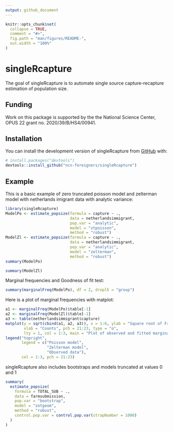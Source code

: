 ```yaml
---
output: github_document
---
```


<!-- README.md is generated from README.Rmd. Please edit that file -->

```r
knitr::opts_chunk$set(
  collapse = TRUE,
  comment = "#>",
  fig.path = "man/figures/README-",
  out.width = "100%"
)
```

# singleRcapture

<!-- badges: start -->
<!-- badges: end -->

The goal of singleRcapture is to automate single source capture-recapture estimation of population size.

## Funding

Work on this package is supported by the the National Science Center, OPUS 22 grant no. 2020/39/B/HS4/00941.

## Installation

You can install the development version of singleRcapture from [GitHub](https://github.com/ncn-foreigners/singleRcapture) with:

``` r
# install.packages("devtools")
devtools::install_github("ncn-foreigners/singleRcapture")
```

## Example

This is a basic example of zero truncated poisson model and zelterman model with netherlands imigrant data with analytic variance:

```r
library(singleRcapture)
ModelPo <- estimate_popsize(formula = capture ~ .,
                            data = netherlandsimmigrant,
                            pop.var = "analytic",
                            model = "ztpoisson",
                            method = "robust")
ModelZl <- estimate_popsize(formula = capture ~ .,
                            data = netherlandsimmigrant,
                            pop.var = "analytic",
                            model = "zelterman",
                            method = "robust")
summary(ModelPo)
```

```r
summary(ModelZl)
```

Marginal frequencies and Goodness of fit test:

```r
summary(marginalFreq(ModelPo), df = 2, dropl5 = "group")
```

Here is a plot of marginal frequencies with matplot:

```r
a1 <- marginalFreq(ModelPo)$table[-1]
a2 <- marginalFreq(ModelZl)$table[-1]
a3 <- table(netherlandsimmigrant$capture)
matplot(y = sqrt(cbind(a1, a2, a3)), x = 1:6, ylab = "Square root of Frequencies",
        xlab = "Counts", pch = 21:23, type = "o",
        lty = 1, col = 1:3, main = "Plot of observed and fitted marginal frequencies")
legend("topright",
       legend = c("Poisson model",
                  "Zelterman model",
                  "Observed data"),
       col = 1:3, pch = 21:23)
```

singleRcapture also includes bootstraps and models truncated at values 0 and 1

```r
summary(
  estimate_popsize(
    formula = TOTAL_SUB ~ .,
    data = farmsubmission,
    pop.var = "bootstrap",
    model = "zotgeom",
    method = "robust",
    control.pop.var = control.pop.var(strapNumber = 1000)
  )
)
```
